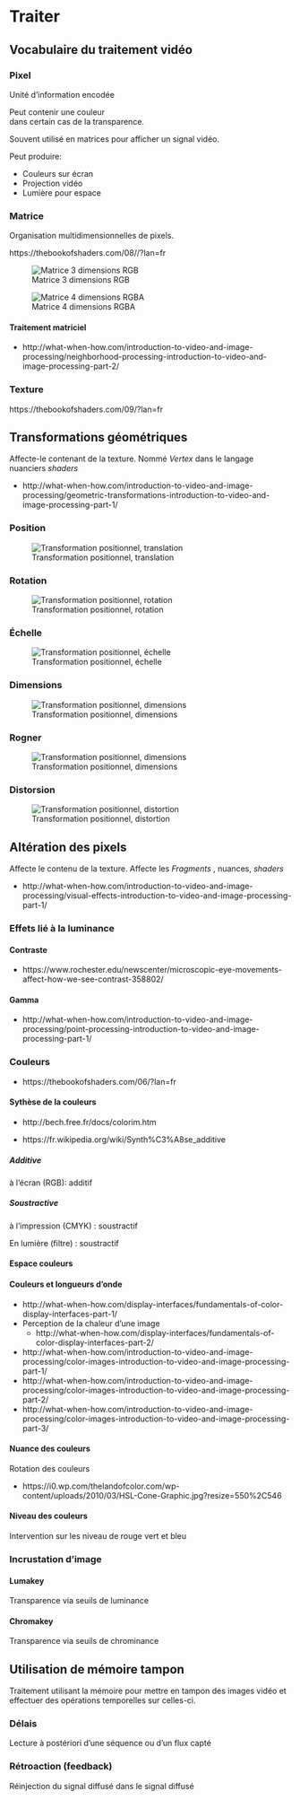 # Traiter {#traiter}

## Vocabulaire du traitement vidéo

### Pixel

Unité d'information encodée

Peut contenir une couleur  
dans certain cas de la transparence. 

Souvent utilisé en matrices pour afficher un signal vidéo.

Peut produire:

* Couleurs sur écran
* Projection vidéo
* Lumière pour espace

### Matrice

Organisation multidimensionnelles de pixels. 


https://thebookofshaders.com/08//?lan=fr

![Matrice 3 dimensions RGB ](medias/traiter/figures/dia_matrice_RGB.png)

![Matrice 4 dimensions RGBA ](medias/traiter/figures/dia_matrice_RGBA.png)



#### Traitement matriciel 

* http://what-when-how.com/introduction-to-video-and-image-processing/neighborhood-processing-introduction-to-video-and-image-processing-part-2/


### Texture 
https://thebookofshaders.com/09/?lan=fr


## Transformations géométriques 

Affecte-le contenant de la texture. Nommé *Vertex* dans le langage nuanciers *shaders* 

* http://what-when-how.com/introduction-to-video-and-image-processing/geometric-transformations-introduction-to-video-and-image-processing-part-1/


### Position

![Transformation positionnel, translation](medias/traiter/figures/dia_transfogeo_position.png)

### Rotation

![Transformation positionnel, rotation](medias/traiter/figures/dia_transfogeo_rotation.png)

### Échelle

![Transformation positionnel, échelle](medias/traiter/figures/dia_transfogeo_echelle.png)


### Dimensions

![Transformation positionnel, dimensions](medias/traiter/figures/dia_transfogeo_dimensions.png)


### Rogner

![Transformation positionnel, dimensions](medias/traiter/figures/dia_transfogeo_rogner.png)


### Distorsion 

![Transformation positionnel, distortion](medias/traiter/figures/dia_transfogeo_distortion.png)


## Altération des pixels 

Affecte le contenu de la texture. 
Affecte les *Fragments* , nuances, *shaders* 

* http://what-when-how.com/introduction-to-video-and-image-processing/visual-effects-introduction-to-video-and-image-processing-part-1/



### Effets lié à la luminance

#### Contraste

* https://www.rochester.edu/newscenter/microscopic-eye-movements-affect-how-we-see-contrast-358802/


#### Gamma

* http://what-when-how.com/introduction-to-video-and-image-processing/point-processing-introduction-to-video-and-image-processing-part-1/



### Couleurs

* https://thebookofshaders.com/06/?lan=fr

#### Sythèse de la couleurs 

* http://bech.free.fr/docs/colorim.htm

* https://fr.wikipedia.org/wiki/Synth%C3%A8se_additive

##### Additive 

à l'écran (RGB): additif

##### Soustractive

à l'impression (CMYK) : soustractif 

En lumière (filtre) : soustractif


#### Espace couleurs


#### Couleurs et longueurs d'onde

* http://what-when-how.com/display-interfaces/fundamentals-of-color-display-interfaces-part-1/
* Perception de la chaleur d'une image
    * http://what-when-how.com/display-interfaces/fundamentals-of-color-display-interfaces-part-2/

* http://what-when-how.com/introduction-to-video-and-image-processing/color-images-introduction-to-video-and-image-processing-part-1/
* http://what-when-how.com/introduction-to-video-and-image-processing/color-images-introduction-to-video-and-image-processing-part-2/
* http://what-when-how.com/introduction-to-video-and-image-processing/color-images-introduction-to-video-and-image-processing-part-3/


#### Nuance des couleurs

Rotation des couleurs 

* https://i0.wp.com/thelandofcolor.com/wp-content/uploads/2010/03/HSL-Cone-Graphic.jpg?resize=550%2C546


#### Niveau des couleurs 

Intervention sur les niveau de rouge vert et bleu 

### Incrustation d'image

#### Lumakey 

Transparence via seuils de luminance

#### Chromakey 

Transparence via seuils de chrominance

## Utilisation de mémoire tampon 

Traitement utilisant la mémoire pour mettre en tampon des images vidéo et effectuer des opérations temporelles sur celles-ci.

### Délais

Lecture à postériori d'une séquence ou d'un flux capté 

### Rétroaction (feedback)

Réinjection du signal diffusé dans le signal diffusé

